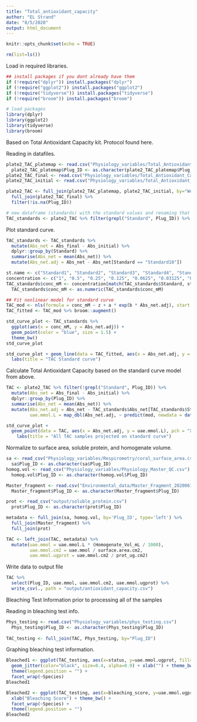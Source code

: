 ```yaml
---
title: "Total_antioxidant_capacity"
author: "EL Strand"
date: "8/5/2020"
output: html_document
---
```


```r
knitr::opts_chunk$set(echo = TRUE)
```

```r
rm(list=ls())
```

Load in required libraries. 
```r
## install packages if you dont already have them
if (!require("dplyr")) install.packages("dplyr")
if (!require("ggplot2")) install.packages("ggplot2")
if (!require("tidyverse")) install.packages("tidyverse")
if (!require("broom")) install.packages("broom")

# load packages
library(dplyr)
library(ggplot2)
library(tidyverse)
library(broom)
```

Based on Total Antioxidant Capacity kit. 
Protocol found here. 

Reading in datafiles. 
```r
plate2_TAC_platemap <- read.csv("Physiology_variables/Total_Antioxidant_Capacity/20200806_Plate2_TAC_platemap.csv") 
  plate2_TAC_platemap$Plug_ID <- as.character(plate2_TAC_platemap$Plug_ID)
plate2_TAC_final <- read.csv("Physiology_variables/Total_Antioxidant_Capacity/20200806_plate2_final.csv", header=T) %>% dplyr::rename(Abs_final = X490.490)
plate2_TAC_initial <- read.csv("Physiology_variables/Total_Antioxidant_Capacity/20200806_plate2_initial.csv", header=T) %>% dplyr::rename(Abs_initial = X490.490)

plate2_TAC <- full_join(plate2_TAC_platemap, plate2_TAC_initial, by="Well") %>%
  full_join(plate2_TAC_final) %>%
  filter(!is.na(Plug_ID))

# new dataframe (standards) with the standard values and renaming that column
TAC_standards <- plate2_TAC %>% filter(grepl("Standard", Plug_ID)) %>% dplyr::rename(Standard = Plug_ID)
```

Plot standard curve. 
```r
TAC_standards <- TAC_standards %>%
  mutate(Abs_net = Abs_final - Abs_initial) %>% 
  dplyr::group_by(Standard) %>%
  summarise(Abs_net = mean(Abs_net)) %>%
  mutate(Abs_net.adj = Abs_net - Abs_net[Standard == "Standard10"])

st.name <- c("Standard1", "Standard2", "Standard3", "Standard4", "Standard5", "Standard6", "Standard7", "Standard8", "Standard9", "Standard10")
concentration <- c("1", "0.5", "0.25", "0.125", "0.0625", "0.03125", "0.01560", "0.00780", "0.00390", "0")
TAC_standards$conc_mM <- concentration[match(TAC_standards$Standard, st.name)]
  TAC_standards$conc_mM <- as.numeric(TAC_standards$conc_mM)

## Fit nonlinear model for standard curve
TAC_mod <- nls(formula = conc_mM ~ z + a * exp(b * Abs_net.adj), start = list(z = 0, a = 1, b = 1), data = TAC_standards)
TAC_fitted <- TAC_mod %>% broom::augment()

std_curve_plot <- TAC_standards %>%
  ggplot(aes(x = conc_mM, y = Abs_net.adj)) +
  geom_point(color = "blue", size = 1.5) + 
  theme_bw()
std_curve_plot

std_curve_plot + geom_line(data = TAC_fitted, aes(x = Abs_net.adj, y = .fitted)) +
  labs(title = "TAC Standard curve")
```

Calculate Total Antioxidant Capacity based on the standard curve model from above.
```r
TAC <- plate2_TAC %>% filter(!grepl("Standard", Plug_ID)) %>%
  mutate(Abs_net = Abs_final - Abs_initial) %>%
  dplyr::group_by(Plug_ID) %>%
  summarise(Abs_net = mean(Abs_net)) %>%
  mutate(Abs_net.adj = Abs_net - TAC_standards$Abs_net[TAC_standards$Standard == "Standard10"],
         uae.mmol.L = map_dbl(Abs_net.adj, ~ predict(mod, newdata = data.frame(Abs_net.adj = .))))

std_curve_plot +
  geom_point(data = TAC, aes(x = Abs_net.adj, y = uae.mmol.L), pch = "X", cex = 3, alpha = 0.3) +
    labs(title = "All TAC samples projected on standard curve")
```

Normalize to surface area, soluble protein, and homogenate volume. 
```r
sa <- read_csv("Physiology_variables/Respirometry/coral_surface_area.csv") %>% dplyr::rename(Plug_ID = Sample_ID) %>% select(Plug_ID, surface.area.cm2)
  sa$Plug_ID <- as.character(sa$Plug_ID)
homog.vol <- read_csv("Physiology_variables/Physiology_Master_QC.csv") %>% select(Plug_ID, Homogenate_Vol_mL)
  homog.vol$Plug_ID <- as.character(homog.vol$Plug_ID)

Master_fragment <- read.csv("Environmental_data/Master_Fragment_20200616_QC.csv", header=T, sep=",", na.string="NA") %>% select(Plug_ID, Species, Timepoint, Temperature, Treatment, CO2)
  Master_fragment$Plug_ID <- as.character(Master_fragment$Plug_ID)

prot <- read_csv("output/soluble_protein.csv") 
  prot$Plug_ID <- as.character(prot$Plug_ID)

metadata <- full_join(sa, homog.vol, by='Plug_ID', type='left') %>% 
  full_join(Master_fragment) %>%
  full_join(prot)

TAC <- left_join(TAC, metadata) %>%
  mutate(uae.mmol = uae.mmol.L * (Homogenate_Vol_mL / 1000),
         uae.mmol.cm2 = uae.mmol / surface.area.cm2,
         uae.mmol.ugprot = uae.mmol.cm2 / prot_ug.cm2)
```

Write data to output file
```r
TAC %>%
  select(Plug_ID, uae.mmol, uae.mmol.cm2, uae.mmol.ugprot) %>%
  write_csv(., path = "output/antioxidant_capacity.csv")
```

############# Bleaching Test Information prior to processing all of the samples ############# 

Reading in bleaching test info. 
```r
Phys_testing <- read.csv("Physiology_variables/phys_testing.csv")
  Phys_testing$Plug_ID <- as.character(Phys_testing$Plug_ID)
  
TAC_testing <- full_join(TAC, Phys_testing, by="Plug_ID")
```

Graphing bleaching test information.
```r
Bleached1 <- ggplot(TAC_testing, aes(x=status, y=uae.mmol.ugprot, fill=status)) + geom_boxplot(alpha=0.5) +
  geom_jitter(color="black", size=0.4, alpha=0.9) + xlab("") + theme_bw() + 
  theme(legend.position = "") + 
  facet_wrap(~Species)
Bleached1

Bleached2 <- ggplot(TAC_testing, aes(x=bleaching_score, y=uae.mmol.ugprot)) + geom_point() + 
  xlab("Bleaching Score") + theme_bw() + 
  facet_wrap(~Species) + 
  theme(legend.position = "")
Bleached2
```




